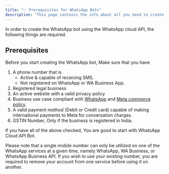 ```yaml
---
title: "✅ Prerequisites for WhatsApp Bots"
description: "This page contains the info about all you need to create WhatsApp Bot"
---
```


In order to create the WhatsApp bot using the WhatsApp cloud API, the following things are required.

## **Prerequisites**

Before you start creating the WhatsApp bot, Make sure that you have

1. A phone number that is
   - Active & capable of receiving SMS.
   - Not registered on WhatsApp or WA Business App.
2. Registered legal business
3. An active website with a valid privacy policy
4. Business use case compliant with [WhatsApp](https://www.whatsapp.com/legal/commerce-policy) and [Meta commerce policy](https://www.facebook.com/policies_center/commerce/).
5. A valid payment method (Debit or Credit card) capable of making international payments to Meta for conversation charges.
6. GSTIN Number, Only if the business is registered in India.

If you have all of the above checked, You are good to start with WhatsApp Cloud API Bot.

<Info>
  Please note that a single mobile number can only be utilized on one of the WhatsApp services at a given time, namely WhatsApp, WA Business, or WhatsApp Business API. If you wish to use your existing number, you are required to remove your account from one service before using it on another.
</Info>